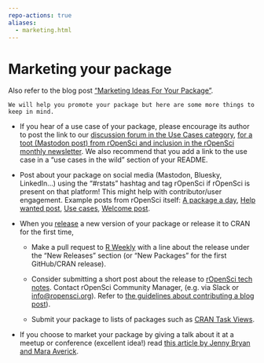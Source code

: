 ```yaml
---
repo-actions: true
aliases: 
  - marketing.html
---
```


# Marketing your package {#marketing}

Also refer to the blog post ["Marketing Ideas For Your Package"](https://ropensci.org/blog/2024/03/07/package-marketing/).

```block
We will help you promote your package but here are some more things to keep in mind.
```

- If you hear of a use case of your package, please encourage its author to post the link to our [discussion forum in the Use Cases category](https://discuss.ropensci.org/c/usecases), [for a toot (Mastodon post) from rOpenSci and inclusion in the rOpenSci monthly newsletter](https://discuss.ropensci.org/t/about-the-usecases-category/33). We also recommend that you add a link to the use case in a "use cases in the wild" section of your README.

- Post about your package on social media (Mastodon, Bluesky, LinkedIn...) using the "#rstats" hashtag and tag rOpenSci if rOpenSci is present on that platform! This might help with contributor/user engagement. Example posts from rOpenSci itself: [A package a day](hachyderm.io/@rOpenSci/111611705648653729), [Help wanted post](hachyderm.io/@rOpenSci/111460729804231877), [Use cases](hachyderm.io/@rOpenSci/111371091053569287), [Welcome post]( hachyderm.io/@rOpenSci/111342069863172097).

- When you [release](#releasing) a new version of your package or release it to CRAN for the first time,
  
  - Make a pull request to [R Weekly](https://github.com/rweekly/rweekly.org) with a line about the release under the "New Releases" section (or "New Packages" for the first GitHub/CRAN release).
  
  - Consider submitting a short post about the release to [rOpenSci tech notes](https://ropensci.org/technotes/). Contact rOpenSci Community Manager, (e.g. via Slack or [info@ropensci.org](mailto:info@ropensci.org)). Refer to [the guidelines about contributing a blog post](https://blogguide.ropensci.org)).
  
  - Submit your package to lists of packages such as [CRAN Task Views](https://cran.r-project.org/web/views/).

- If you choose to market your package by giving a talk about it at a meetup or conference (excellent idea!)
  read [this article by Jenny Bryan and Mara Averick](https://www.tidyverse.org/articles/2018/07/carpe-talk/).


